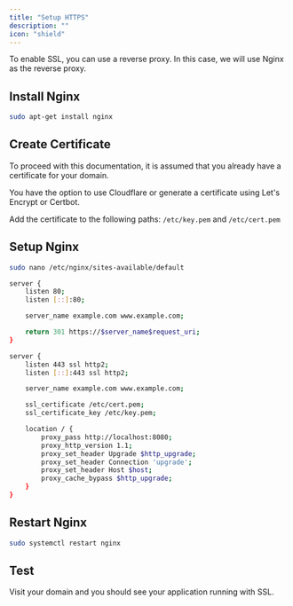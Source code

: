 ```yaml
---
title: "Setup HTTPS"
description: ""
icon: "shield"
---
```


To enable SSL, you can use a reverse proxy. In this case, we will use Nginx as the reverse proxy.

## Install Nginx

```bash
sudo apt-get install nginx
```


## Create Certificate

To proceed with this documentation, it is assumed that you already have a certificate for your domain.

<Tip>
You have the option to use Cloudflare or generate a certificate using Let's Encrypt or Certbot.
</Tip>


Add the certificate to the following paths: `/etc/key.pem` and `/etc/cert.pem`


## Setup Nginx

```bash
sudo nano /etc/nginx/sites-available/default
```


```bash
server {
    listen 80;
    listen [::]:80;

    server_name example.com www.example.com;

    return 301 https://$server_name$request_uri;
}

server {
    listen 443 ssl http2;
    listen [::]:443 ssl http2;

    server_name example.com www.example.com;

    ssl_certificate /etc/cert.pem;
    ssl_certificate_key /etc/key.pem;

    location / {
        proxy_pass http://localhost:8080;
        proxy_http_version 1.1;
        proxy_set_header Upgrade $http_upgrade;
        proxy_set_header Connection 'upgrade';
        proxy_set_header Host $host;
        proxy_cache_bypass $http_upgrade;        
    }
}
```

## Restart Nginx

```bash
sudo systemctl restart nginx
```

## Test

Visit your domain and you should see your application running with SSL.